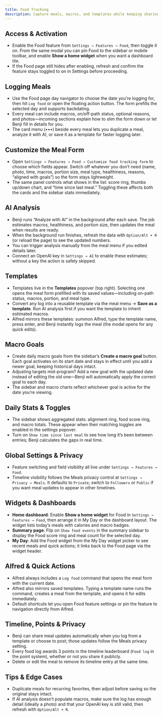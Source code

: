 ```yaml
---
title: Food Tracking
description: Capture meals, macros, and templates while keeping sharing under your control
---
```


## Access & Activation

- Enable the Food feature from `Settings → Features → Food`, then toggle it on. From the same modal you can pin Food to the sidebar or mobile toolbar, and enable **Show a home widget** when you want a dashboard tile.
- If the Food page still hides after enabling, refresh and confirm the feature stays toggled to on in Settings before proceeding.

## Logging Meals

- Use the Food page day navigator to choose the date you’re logging for, then hit `Log food` or open the floating action button. The form prefills the selected day and supports backdating.
- Every meal can include macros, on/off-path status, optional reasons, and photos—incoming sections explain how to slim the form down or let Benji fill in details for you.
- The card menu (•••) beside every meal lets you duplicate a meal, analyze it with AI, or save it as a template for faster logging later.

## Customize the Meal Form

- Open `Settings → Features → Food → Customize food tracking form` to choose which fields appear. Switch off whatever you don’t need (name, photo, time, macros, portion size, meal type, healthiness, reasons, “aligned with goals”) so the form stays lightweight.
- The same panel controls what shows in the list: score ring, thumbs up/down chart, and “time since last meal.” Toggling these affects both the cards and the sidebar stats immediately.

## AI Analysis

- Benji runs “Analyze with AI” in the background after each save. The job estimates macros, healthiness, and portion size, then updates the meal when results are ready.
- When the background run finishes, refresh the data with `Option/Alt + R` (or reload the page) to see the updated numbers.
- You can trigger analysis manually from the meal menu if you edited details later.
- Connect an OpenAI key in `Settings → AI` to enable these estimates; without a key the action is safely skipped.

## Templates

- Templates live in the **Templates** popover (top right). Selecting one opens the meal form prefilled with its saved values—including on-path status, macros, portion, and meal type.
- Convert any log into a reusable template via the meal menu → **Save as a template**. Run AI analysis first if you want the template to inherit estimated macros.
- Alfred mirrors these templates: summon Alfred, type the template name, press enter, and Benji instantly logs the meal (the modal opens for any quick edits).

## Macro Goals

- Create daily macro goals from the sidebar’s **Create a macro goal** button. Each goal activates on its start date and stays in effect until you add a newer goal, keeping historical days intact.
- Adjusting targets mid-program? Add a new goal with the updated date instead of editing the old one—Benji will automatically apply the correct goal to each day.
- The sidebar and macro charts reflect whichever goal is active for the date you’re viewing.

## Daily Stats & Toggles

- The sidebar shows aggregated stats: alignment ring, food score ring, and macro totals. These appear when their matching toggles are enabled in the settings popover.
- Turn on `Show time since last meal` to see how long it’s been between entries; Benji calculates the gaps in real time.

## Global Settings & Privacy

- Feature switching and field visibility all live under `Settings → Features → Food`.
- Timeline visibility follows the Meals privacy control at `Settings → Privacy → Meals`. It defaults to `Private`; switch to `Followers` or `Public` if you want meal updates to appear in other timelines.

## Widgets & Dashboards

- **Home dashboard**: Enable **Show a home widget** for Food in `Settings → Features → Food`, then arrange it in My Day or the dashboard layout. The widget lists today’s meals with calories and macro badges.
- **Summary page**: Flip on `Show food events` in the summary sidebar to display the Food score ring and meal count for the selected day.
- **My Day**: Add the Food widget from the My Day widget picker to see recent meals and quick actions; it links back to the Food page via the widget header.

## Alfred & Quick Actions

- Alfred always includes a `Log food` command that opens the meal form with the current date.
- Alfred also mirrors saved templates. Typing a template name runs the command, creates a meal from the template, and opens it for edits immediately.
- Default shortcuts let you open Food feature settings or pin the feature to navigation directly from Alfred.

## Timeline, Points & Privacy

- Benji can share meal updates automatically when you log from a template or choose to post; those updates follow the Meals privacy setting.
- Every food log awards 3 points in the timeline leaderboard (`Food log` in the point system), whether or not you share it publicly.
- Delete or edit the meal to remove its timeline entry at the same time.

## Tips & Edge Cases

- Duplicate meals for recurring favorites, then adjust before saving so the original stays intact.
- If AI analysis doesn’t populate macros, make sure the log has enough detail (ideally a photo) and that your OpenAI key is still valid, then refresh with `Option/Alt + R`.
